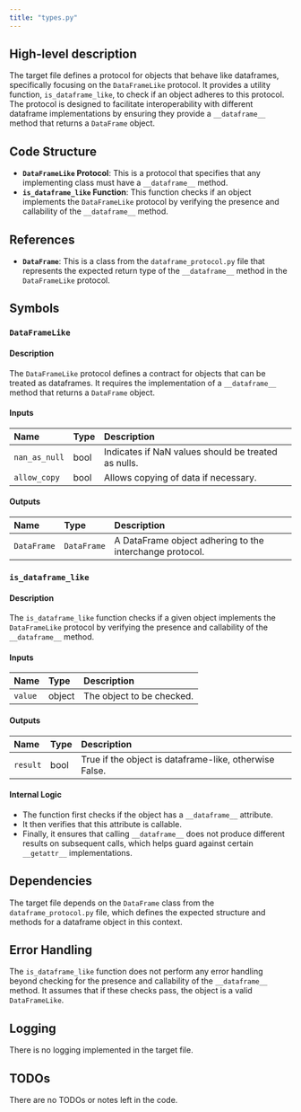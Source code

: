 ```yaml
---
title: "types.py"
---
```


## High-level description

The target file defines a protocol for objects that behave like dataframes, specifically focusing on the `DataFrameLike` protocol. It provides a utility function, `is_dataframe_like`, to check if an object adheres to this protocol. The protocol is designed to facilitate interoperability with different dataframe implementations by ensuring they provide a `__dataframe__` method that returns a `DataFrame` object.

## Code Structure

- **`DataFrameLike` Protocol**: This is a protocol that specifies that any implementing class must have a `__dataframe__` method.
- **`is_dataframe_like` Function**: This function checks if an object implements the `DataFrameLike` protocol by verifying the presence and callability of the `__dataframe__` method.

## References

- **`DataFrame`**: This is a class from the `dataframe_protocol.py` file that represents the expected return type of the `__dataframe__` method in the `DataFrameLike` protocol.

## Symbols

### `DataFrameLike`
#### Description
The `DataFrameLike` protocol defines a contract for objects that can be treated as dataframes. It requires the implementation of a `__dataframe__` method that returns a `DataFrame` object.

#### Inputs
| Name         | Type | Description |
|:-------------|:-----|:------------|
| `nan_as_null` | bool | Indicates if NaN values should be treated as nulls. |
| `allow_copy`  | bool | Allows copying of data if necessary. |

#### Outputs
| Name       | Type      | Description |
|:-----------|:----------|:------------|
| `DataFrame` | `DataFrame` | A DataFrame object adhering to the interchange protocol. |

### `is_dataframe_like`
#### Description
The `is_dataframe_like` function checks if a given object implements the `DataFrameLike` protocol by verifying the presence and callability of the `__dataframe__` method.

#### Inputs
| Name  | Type   | Description                  |
|:------|:-------|:-----------------------------|
| `value` | object | The object to be checked. |

#### Outputs
| Name    | Type | Description                              |
|:--------|:-----|:-----------------------------------------|
| `result` | bool | True if the object is dataframe-like, otherwise False. |

#### Internal Logic
- The function first checks if the object has a `__dataframe__` attribute.
- It then verifies that this attribute is callable.
- Finally, it ensures that calling `__dataframe__` does not produce different results on subsequent calls, which helps guard against certain `__getattr__` implementations.

## Dependencies

The target file depends on the `DataFrame` class from the `dataframe_protocol.py` file, which defines the expected structure and methods for a dataframe object in this context.

## Error Handling

The `is_dataframe_like` function does not perform any error handling beyond checking for the presence and callability of the `__dataframe__` method. It assumes that if these checks pass, the object is a valid `DataFrameLike`.

## Logging

There is no logging implemented in the target file.

## TODOs

There are no TODOs or notes left in the code.